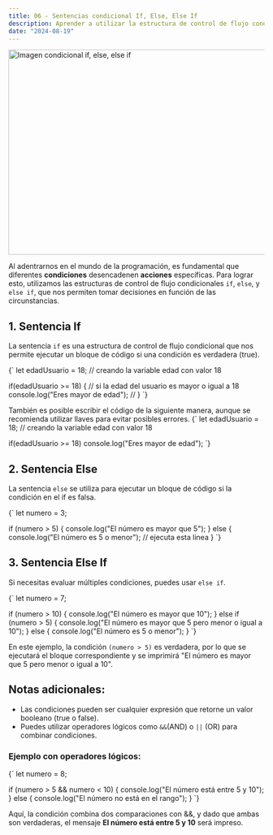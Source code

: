 ```yaml
---
title: 06 - Sentencias condicional If, Else, Else If
description: Aprender a utilizar la estructura de control de flujo condicional, nos permite tomar decisiones en el código.
date: "2024-08-19"
---
```


<Image
  src="/post-6/condicional.png"
  width="518"
  height="404"
  alt="Imagen condicional if, else, else if"
/>

Al adentrarnos en el mundo de la programación, es fundamental que diferentes **condiciones** desencadenen **acciones** específicas. Para lograr esto, utilizamos las estructuras de control de flujo condicionales `if`, `else`, y `else if`, que nos permiten tomar decisiones en función de las circunstancias.

## 1. Sentencia If

La sentencia `if` es una estructura de control de flujo condicional que nos permite ejecutar un bloque de código si una condición es verdadera (true).

<CodeBlock language="javascript">
{` let edadUsuario = 18;  // creando la variable edad con valor 18

  if(edadUsuario >= 18) {  // si la edad del usuario es mayor o igual a 18
    console.log("Eres mayor de edad");  // 
  }
`}
</CodeBlock>

También es posible escribir el código de la siguiente manera, aunque se recomienda utilizar llaves para evitar posibles errores.
<CodeBlock language="javascript">
{` let edadUsuario = 18;  // creando la variable edad con valor 18

 if(edadUsuario >= 18) console.log("Eres mayor de edad"); 
`}
</CodeBlock>

## 2. Sentencia Else

La sentencia `else` se utiliza para ejecutar un bloque de código si la condición en el if es falsa.

<CodeBlock language="javascript">
{` let numero = 3;

 if (numero > 5) {
  console.log("El número es mayor que 5");
 } else {
  console.log("El número es 5 o menor"); // ejecuta esta linea
 }
`}
</CodeBlock>

## 3. Sentencia Else If

Si necesitas evaluar múltiples condiciones, puedes usar `else if`.

<CodeBlock language="javascript">
{` let numero = 7;

 if (numero > 10) {
  console.log("El número es mayor que 10");
 } else if (numero > 5) {
  console.log("El número es mayor que 5 pero menor o igual a 10");
 } else {
  console.log("El número es 5 o menor");
 }
`}
</CodeBlock>

En este ejemplo, la condición `(numero > 5)` es verdadera, por lo que se ejecutará el bloque correspondiente y se imprimirá "El número es mayor que 5 pero menor o igual a 10".

## Notas adicionales:

- Las condiciones pueden ser cualquier expresión que retorne un valor booleano (true o false).
- Puedes utilizar operadores lógicos como `&&`(AND) o `||` (OR) para combinar condiciones.

### Ejemplo con operadores lógicos:

<CodeBlock language="javascript">
{` let numero = 8;

 if (numero > 5 && numero < 10) {
  console.log("El número está entre 5 y 10");
 } else {
  console.log("El número no está en el rango");
 }
`}
</CodeBlock>

Aquí, la condición combina dos comparaciones con &&, y dado que ambas son verdaderas, el mensaje **El número está entre 5 y 10** será impreso.